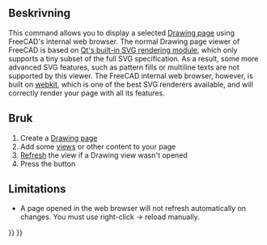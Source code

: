 <languages/>
{{docnav|[[Drawing_Clip|Clip]]|[[Drawing_Orthoviews|Ortho Views]]|[[Drawing_Workbench|Drawing Workbench]]|IconL=Drawing_Clip.png|IconC=Workbench_Drawing.svg|IconR=Drawing_Orthoviews.png}}

{{GuiCommand/sv|Name=Drawing Openbrowser|Name/sv=Drawing Openbrowser|Workbenches=[[Drawing Workbench/sv|Drawing]], Complete|MenuLocation=Drawing → Open Browser|Shortcut=none}}

<span id="Description"></span>
==Beskrivning==

This command allows you to display a selected [[Drawing Landscape A3|Drawing page]] using FreeCAD's internal web browser. The normal Drawing page viewer of FreeCAD is based on [http://qt-project.org/doc/qt-5.0/qtsvg/svgrendering.html Qt's built-in SVG rendering module], which only supports a tiny subset of the full SVG specification. As a result, some more advanced SVG features, such as pattern fills or multiline texts are not supported by this viewer. The FreeCAD internal web browser, however, is built on [http://en.wikipedia.org/wiki/WebKit webkit], which is one of the best SVG renderers available, and will correctly render your page with all its features.

<span id="Usage"></span>
<div class="mw-translate-fuzzy">
==Bruk==
</div>

# Create a [[Drawing Landscape A3|Drawing page]]
# Add some [[Drawing View|views]] or other content to your page
# [[Std_Refresh|Refresh]] the view if a Drawing view wasn't opened
# Press the {{KEY|[[Image:Drawing Openbrowser.png|16px]] [[Drawing Openbrowser]]}} button

== Limitations ==

* A page opened in the web browser will not refresh automatically on changes. You must use right-click → reload manually.

{{docnav|[[Drawing_Clip|Clip]]|[[Drawing_Orthoviews|Ortho Views]]|[[Drawing_Workbench|Drawing Workbench]]|IconL=Drawing_Clip.png|IconC=Workbench_Drawing.svg|IconR=Drawing_Orthoviews.png}}

{{Drawing Tools navi{{#translation:}}}}
{{Userdocnavi{{#translation:}}}}